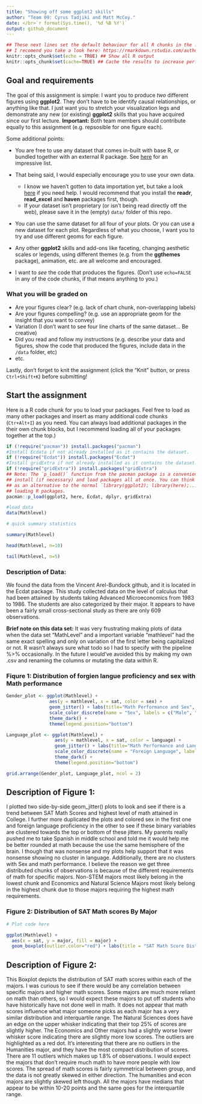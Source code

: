 ```yaml
---
title: "Showing off some ggplot2 skills"
author: "Team 09: Cyrus Tadjiki and Matt McCoy."
date: </br>`r format(Sys.time(), '%d %B %Y')`
output: github_document
---
```


```r
## These next lines set the default behaviour for all R chunks in the .Rmd document.
## I recomend you take a look here: https://rmarkdown.rstudio.com/authoring_rcodechunks.html
knitr::opts_chunk$set(echo = TRUE) ## Show all R output
knitr::opts_chunk$set(cache=TRUE) ## Cache the results to increase performance.
```

## Goal and requirements

The goal of this assignment is simple: I want you to produce *two* different figures using **ggplot2**. They don't have to be identify causal relationships, or anything like that. I just want you to stretch your visualization legs and demonstrate any new (or existing) **ggplot2** skills that you have acquired since our first lecture. **Important:** Both team members should contribute equally to this assignment (e.g. repsosible for one figure each).

Some additional points:

- You are free to use any dataset that comes in-built with base R, or bundled together with an external R package. See [here](https://vincentarelbundock.github.io/Rdatasets/datasets.html) for an impressive list.

- That being said, I would especially encourage you to use your own data. 
  - I know we haven't gotten to data importation yet, but take a look [here](https://support.rstudio.com/hc/en-us/articles/218611977-Importing-Data-with-RStudio) if you need help. I would recommend that you install the **readr**, **read_excel** and **haven** packages first, though.
  - If your dataset isn't proprietary (or isn't being read directly off the web), please save it in the (empty) `data/` folder of this repo. 

- You can use the same dataset for all four of your plots. Or you can use a new dataset for each plot. Regardless of what you choose, I want you to try and use different geoms for each figure.

- Any other **ggplot2** skills and add-ons like faceting, changing aesthetic scales or legends, using different themes (e.g. from the **ggthemes** package), animation, etc. are all welcome and encouraged.

- I want to *see* the code that produces the figures. (Don't use `echo=FALSE` in any of the code chunks, if that means anything to you.)

### What you will be graded on

- Are your figures clear? (e.g. lack of chart chunk, non-overlapping labels)
- Are your figures compelling? (e.g. use an appropriate geom for the insight that you want to convey)
- Variation (I don't want to see four line charts of the same dataset... Be creative)
- Did you read and follow my instructions (e.g. describe your data and figures, show the code that produced the figures, include data in the `/data` folder, etc)
- etc.

Lastly, don't forget to knit the assignment (click the "Knit" button, or press `Ctrl+Shift+K`) before submitting!

## Start the assignment

Here is a R code chunk for you to load your packages. Feel free to load as many other packages and insert as many additional code chunks (`Ctr+Alt+I`) as you need. You can always load additional packages in the their own chunk blocks, but I recommend loading all of your packages together at the top.)

```r
if (!require("pacman")) install.packages("pacman")
#Install Ecdata if not already installed as it contains the dataset.
if (!require("Ecdat")) install.packages("Ecdat")
#Install gridExtra if not already installed as it contains the dataset.
if (!require("gridExtra")) install.packages("gridExtra")
## Note: The `p_load()` function from the pacman package is a convenient way to 
## install (if necessary) and load packages all at once. You can think of this
## as an alternative to the normal `library(ggplot2); library(here);...` way of
## loading R packages.
pacman::p_load(ggplot2, here, Ecdat, dplyr, gridExtra)
```

```r
#load data
data(Mathlevel)
```

```r
# quick summary statistics

summary(Mathlevel)

head(Mathlevel, n=10)

tail(Mathlevel, n=5)

```
### **Description of Data:**

We found the data from the Vincent Arel-Bundock github, and it is located in the Ecdat package. This study collected data on the level of calculus that had been attained by students taking Advanced Microeconomics from 1983 to 1986. The students are also categorized by their major. It appears to have been a fairly small cross-sectional study as there are only 609 observations. 

**Brief note on this data set:** 
It was very frustrating making plots of data when the data set "MathLevel" and a important variable "mathlevel" had the same exact spelling and only on variation of the first letter being capitalized or not. R wasn't always sure what todo so I had to specify with the pipeline %>% occasionally. In the future I would've avoided this by making my own .csv and renaming the columns or mutating the data within R. 

###  Fiqure 1: Distribution of forgien langue proficiency and sex with Math performance
```r

Gender_plot <- ggplot(Mathlevel) +
                aes(y = mathlevel, x = sat, color = sex) +
                geom_jitter() + labs(title="Math Performance and Sex", x = "SAT Math Score", y = "Highest Math Class Taken") +
                scale_color_discrete(name = "Sex", labels = c("Male", "Female")) + 
                theme_dark() +
                theme(legend.position="bottom")

Language_plot <- ggplot(Mathlevel) +
                  aes(y = mathlevel, x = sat, color = language) +
                  geom_jitter() + labs(title="Math Performance and Language", x = "SAT Math Score", y = "Highest Math Class Taken") +
                  scale_color_discrete(name = "Foreign Language", labels = c("No", "Yes")) + 
                  theme_dark() +
                  theme(legend.position="bottom")
```

```r
grid.arrange(Gender_plot, Language_plot, ncol = 2)
```

## Description of **Figure 1**:
I plotted two side-by-side geom_jitter() plots to look and see if there is a trend between SAT Math Scores and highest level of math attained in College. I further more duplicated the plots and colored sex in the first one and foreign language proficiency in the other to see if these binary variables are clustered towards the top or bottom of these jitters. My parents really pushed me to take Spanish in middle school and told me it would help me be better rounded at math because the use the same hemisphere of the brain. I though that was nonsense and my plots help support that it was nonsense showing no cluster in language. Additionally, there are no clusters with Sex and math performance. I believe the reason we get three distributed chunks of observations is because of the different requirements of math for specific majors. Non-STEM majors most likely belong in the lowest chunk and Economics and Natural Science Majors most likely belong in the highest chunk due to those majors requiring the highest math requirements. 


### Figure 2: Distribution of SAT Math scores By Major

```r
# Plot code here

ggplot(Mathlevel) +
  aes(x = sat, y = major, fill = major) +
  geom_boxplot(outlier.color="red") + labs(title = "SAT Math Score Distribution By Major", x = "SAT Math Score", y = "Major", fill = "Major") 

```

## Description of **Figure 2**:
This Boxplot depicts the distribution of SAT math scores within each of the majors. I was curious to see if there would be any correlation between specific majors and higher math scores. Some majors are much more reliant on math than others, so I would expect these majors to put off students who have historically have not done well in math. It does not appear that math scores influence what major someone picks as each major has a very similar distribution and interquartile range. The Natural Sciences does have an edge on the upper whisker indicating that their top 25% of scores are slightly higher. The Economics and Other majors had a slightly worse lower whisker score indicating there are slightly more low scores. The outliers are highlighted as a red dot. It's interesting that there are no outliers in the Humanities major, and they have the most compact distribution of scores. There are 11 outliers which makes up 1.8% of observations. I would expect the majors that don't require much math to have more people with low scores. The spread of math scores is fairly symmetrical between group, and the data is not greatly skewed in either direction. The humanities and econ majors are slightly skewed left though. All the  majors have medians that appear to be within 10-20 points and the same goes for the interquartile range.    